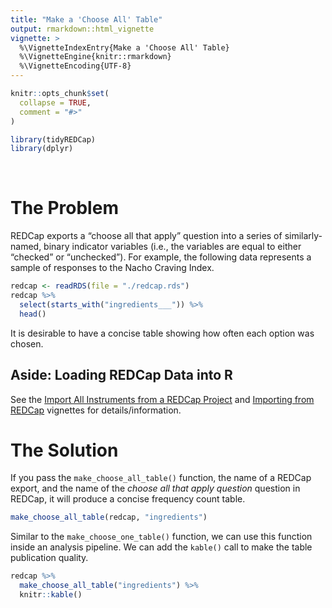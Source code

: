 ```yaml
---
title: "Make a 'Choose All' Table"
output: rmarkdown::html_vignette
vignette: >
  %\VignetteIndexEntry{Make a 'Choose All' Table}
  %\VignetteEngine{knitr::rmarkdown}
  %\VignetteEncoding{UTF-8}
---
```


```r
knitr::opts_chunk$set(
  collapse = TRUE,
  comment = "#>"
)
```

```r
library(tidyREDCap)
library(dplyr)
```

</br>


# The Problem 

REDCap exports a "choose all that apply" question into a series of similarly-named, binary indicator variables (i.e., the variables are equal to either "checked" or "unchecked"). For example, the following data represents a sample of responses to the Nacho Craving Index.
```r
redcap <- readRDS(file = "./redcap.rds")
redcap %>% 
  select(starts_with("ingredients___")) %>% 
  head()
```
It is desirable to have a concise table showing how often each option was chosen.

## Aside: Loading REDCap Data into R
See the [Import All Instruments from a REDCap Project](../doc/importInstruments.html) and [Importing from REDCap](../doc/useAPI.html) vignettes for details/information.

# The Solution

If you pass the `make_choose_all_table()` function, the name of a REDCap export, and the name of the _choose all that apply question_ question in REDCap, it will produce a concise frequency count table. 
```r
make_choose_all_table(redcap, "ingredients") 
```

Similar to the `make_choose_one_table()` function, we can use this function inside an analysis pipeline. We can add the `kable()` call to make the table publication quality.
```r
redcap %>% 
  make_choose_all_table("ingredients") %>% 
  knitr::kable()
```
